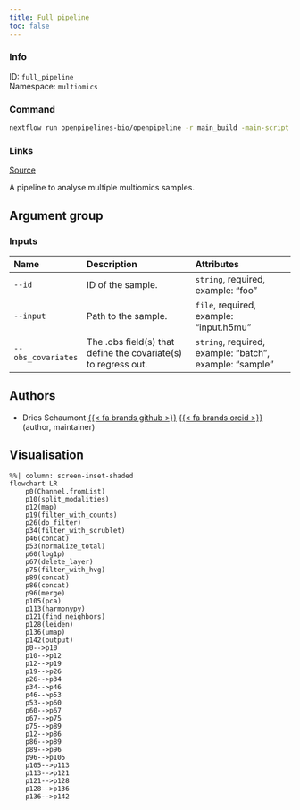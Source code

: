```yaml
---
title: Full pipeline
toc: false
---
```


::: {.column-margin}

### Info

ID: `full_pipeline`  
Namespace: `multiomics`

### Command

```bash
nextflow run openpipelines-bio/openpipeline -r main_build -main-script workflows/multiomics/full_pipeline/main.nf --help
```

### Links
[Source](https://github.com/openpipelines-bio/openpipeline/blob/main/workflows/multiomics/full_pipeline){.btn-action .btn-sm .btn-info .btn role="button"}
:::

A pipeline to analyse multiple multiomics samples.

## Argument group

### Inputs



|Name               |Description                                                    |Attributes                                              |
|:------------------|:--------------------------------------------------------------|:-------------------------------------------------------|
|`--id`             |ID of the sample.                                              |`string`, required, example: "foo"                      |
|`--input`          |Path to the sample.                                            |`file`, required, example: "input.h5mu"                 |
|`--obs_covariates` |The .obs field(s) that define the covariate(s) to regress out. |`string`, required, example: "batch", example: "sample" |

## Authors

 * Dries Schaumont [{{< fa brands github >}}](https://github.com/DriesSchaumont) [{{< fa brands orcid >}}](https://orcid.org/0000-0002-4389-0440) (author, maintainer)

## Visualisation

```mermaid
%%| column: screen-inset-shaded
flowchart LR
    p0(Channel.fromList)
    p10(split_modalities)
    p12(map)
    p19(filter_with_counts)
    p26(do_filter)
    p34(filter_with_scrublet)
    p46(concat)
    p53(normalize_total)
    p60(log1p)
    p67(delete_layer)
    p75(filter_with_hvg)
    p89(concat)
    p86(concat)
    p96(merge)
    p105(pca)
    p113(harmonypy)
    p121(find_neighbors)
    p128(leiden)
    p136(umap)
    p142(output)
    p0-->p10
    p10-->p12
    p12-->p19
    p19-->p26
    p26-->p34
    p34-->p46
    p46-->p53
    p53-->p60
    p60-->p67
    p67-->p75
    p75-->p89
    p12-->p86
    p86-->p89
    p89-->p96
    p96-->p105
    p105-->p113
    p113-->p121
    p121-->p128
    p128-->p136
    p136-->p142

```
